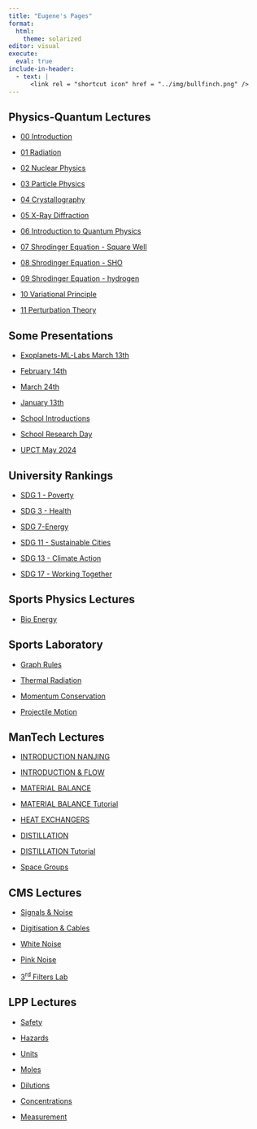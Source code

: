 ```yaml
---
title: "Eugene's Pages"
format: 
  html:
    theme: solarized
editor: visual
execute: 
  eval: true
include-in-header:
  - text: |
      <link rel = "shortcut icon" href = "../img/bullfinch.png" />
---
```


## Physics-Quantum Lectures

-   [00 Introduction](https://tud.netlify.app/lectures/physics-quantum/00-introduction.htm){target="_blank"}

-   [01 Radiation](https://tud.netlify.app/lectures/physics-quantum/01-radiation.html){target="_blank"}

-   [02 Nuclear Physics](https://tud.netlify.app/lectures/physics-quantum/02-nuclear.html){target="_blank"}

-   [03 Particle Physics](https://tud.netlify.app/lectures/physics-quantum/03-particle.html){target="_blank"}

-   [04 Crystallography](https://tud.netlify.app/lectures/physics-quantum/04-xtals.html){target="_blank"}

-   [05 X-Ray Diffraction](https://tud.netlify.app/lectures/physics-quantum/05-crystals-x-ray-diffraction.html){target="_blank"}

-   [06 Introduction to Quantum Physics](https://tud.netlify.app/lectures/physics-quantum/06-intro-quantum.html){target="_blank"}

-   [07 Shrodinger Equation - Square Well](https://tud.netlify.app/lectures/physics-quantum/07-particle-box.html){target="_blank"}

-   [08 Shrodinger Equation - SHO](https://tud.netlify.app/lectures/physics-quantum/08-sho.html){target="_blank"}

-   [09 Shrodinger Equation - hydrogen](https://tud.netlify.app/lectures/physics-quantum/09-hydrogen.html){target="_blank"}

-   [10 Variational Principle](https://tud.netlify.app/lectures/physics-quantum/10-variational.html){target="_blank"}

-   [11 Perturbation Theory](https://tud.netlify.app/lectures/physics-quantum/11-perturbation.html){target="_blank"}

## Some Presentations

-   [Exoplanets-ML-Labs March 13th](https://tud.netlify.app/physics-school/ML-Labs_exoplanets.html){target="_blank"}

-   [February 14th](https://tud.netlify.app/eut-plus/workshop-kickoff-feb14-2025.html){target="_blank"}

-   [March 24th](https://tud.netlify.app/physics-school/phys-clin-discipline){target="_blank"}

-   [January 13th](https://tud.netlify.app/physics-school/organisational-change.html){target="_blank"}

-   [School Introductions](https://tud.netlify.app/physics-school/school-c){target="_blank"}

-   [School Research Day](https://tud.netlify.app/physics-school/school-c-research){target="_blank"}

-   [UPCT May 2024](https://tud.netlify.app/eut-plus/cartegena-May-2024.html){target="_blank"}

## University Rankings

-   [SDG 1 - Poverty](https://tud.netlify.app/poverty#1)

-   [SDG 3 - Health](https://tud.netlify.app/health.html#1)

-   [SDG 7-Energy](https://tud.netlify.app/energy#1)

-   [SDG 11 - Sustainable Cities](https://tud.netlify.app/sustainable.html#1)

-   [SDG 13 - Climate Action](https://tud.netlify.app/climate#1)

-   [SDG 17 - Working Together](https://tud.netlify.app/working-together.html)

## Sports Physics Lectures

-   [Bio Energy](https://tud.netlify.app/bioenergy1#/title-slide)

## Sports Laboratory

-   [Graph Rules](https://tud.netlify.app/graph-rules#1)

-   [Thermal Radiation](https://tud.netlify.app/wien)

-   [Momentum Conservation](https://tud.netlify.app/collision)

-   [Projectile Motion](https://tud.netlify.app/projectile)

## ManTech Lectures

-   [INTRODUCTION NANJING](https://tud.netlify.app/lectures/mantech/00-Introduction_Nanjing.pdf){target="_blank"}

-   [INTRODUCTION & FLOW](https://tud.netlify.app/lectures/mantech/02-introduction-flow-diagrams.pdf){target="_blank"}

-   [MATERIAL BALANCE](https://tud.netlify.app/lectures/mantech/01-material-balance.pdf){target="_blank"}

-   [MATERIAL BALANCE Tutorial](https://tud.netlify.app/lectures/mantech/tutorial-01-material.pdf){target="_blank"}

-   [HEAT EXCHANGERS](https://tud.netlify.app/lectures/mantech/03-heat-exchangers.pdf){target="_blank"}

-   [DISTILLATION](https://tud.netlify.app/lectures/mantech/04-distillation.pdf){target="_blank"}

-   [DISTILLATION Tutorial](https://tud.netlify.app/lectures/mantech/04-distil-tutorial.pdf){target="_blank"}

-   [Space Groups](https://tud.netlify.app/lectures/mantech/space-groups/){target="_blank"}

## CMS Lectures

-   [Signals & Noise](https://tud.netlify.app/lectures/cms/01-signals-noise.pdf){target="_blank"}

-   [Digitisation & Cables](https://tud.netlify.app/lectures/cms/02-digitisation-cables.pdf){target="_blank"}

-   [White Noise](https://tud.netlify.app/lectures/cms/Whitenoisesound.wav){target="_blank"}

-   [Pink Noise](https://tud.netlify.app/lectures/cms/pink_noise.wav){target="_blank"}

-   [3<sup>rd</sup> Filters Lab](https://tud.netlify.app/lectures/cms/filters-lab.zip){target="_blank"}

## LPP Lectures

-   [Safety](https://tud.netlify.app/lectures/lpp/01-laboratory-safety.pdf)

-   [Hazards](https://tud.netlify.app/lectures/lpp/02-hazards.pdf)

-   [Units](https://tud.netlify.app/lectures/lpp/03-units.pdf)

-   [Moles](https://tud.netlify.app/lectures/lpp/04-moles-molarity-solutions.pdf)

-   [Dilutions](https://tud.netlify.app/lectures/lpp/05-dilutions.pdf)

-   [Concentrations](https://tud.netlify.app/lectures/lpp/06_Concentrations.pdf)

-   [Measurement](https://tud.netlify.app/lectures/lpp/07-measurement.pdf)
